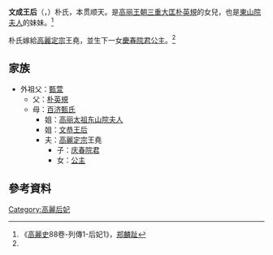 '''文成王后'''（{{lang|ko|문성왕후}}，{{bd|?||?|catIdx=Y}}）朴氏，本贯顺天。是[[高丽王朝|高丽王朝]][[三重大匡|三重大匡]][[朴英規|朴英規]]的女兒，也是[[東山院夫人|東山院夫人]]的妹妹。<ref name= "gls">《[[高麗史|高麗史]]88卷-列傳1-后妃1》，[[郑麟趾|郑麟趾]]</ref>

朴氏嫁給[[高麗定宗|高麗定宗]]王堯，並生下一女[[慶春院君公主|慶春院君公主]]。<ref name= "gls" />

== 家族 ==
* 外祖父：[[甄萱|甄萱]]
** 父：[[朴英規|朴英規]]
** 母：[[百济甄氏|百济甄氏]]
*** 姐：[[高丽太祖东山院夫人|高丽太祖东山院夫人]]
*** 姐：[[文恭王后|文恭王后]]
*** 夫：[[高麗定宗|高麗定宗]]王堯
****子：[[庆春院君|庆春院君]]
****女：[[公主|公主]]

== 參考資料 ==
<div class="references-small">
<references></references>
</div>

{{高麗王后}}

[[Category:高麗后妃|Category:高麗后妃]]